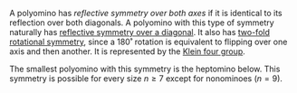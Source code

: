 A polyomino has _reflective symmetry over both axes_ if it is identical to its reflection over both diagonals. A polyomino with this type of symmetry naturally has [reflective symmetry over a diagonal](/symmetry/diag). It also has [two-fold rotational symmetry](/symmetry/rot), since a 180˚ rotation is equivalent to flipping over one axis and then another. It is represented by the [Klein four group][klein].

The smallest polyomino with this symmetry is the heptomino below. This symmetry is possible for every size $n \ge 7$ except for nonominoes ($n = 9$).

[klein]: https://en.wikipedia.org/wiki/Klein_four-group
